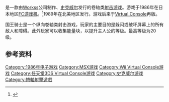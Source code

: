 {{refimprove|time=2015-08-30T17:07:05+00:00}}

{{NoteTA
| G1=Games
}}

{{vgname|国王骑士|ja=キングスナイト|en=King's Knight}}是一款由[[Workss|Workss]]公司制作、[[史克威尔|史克威尔]]发行的卷轴类[[射击游戏|射击游戏]]。游戏于1986年在日本地区[[FC游戏机|FC游戏机]]。<ref name="gamefaqs">{{cite web| url = http://www.gamefaqs.com/nes/587386-kings-knight/data| title = Release information| publisher = [[GameFAQs|GameFAQs]]| date = | accessdate = 2015-08-30| archive-date = 2015-09-24| archive-url = https://web.archive.org/web/20150924134025/http://www.gamefaqs.com/nes/587386-kings-knight/data| dead-url = no}}</ref>1989年在北美地区发行。游戏后来于[[Virtual_Console|Virtual Console]]再版。

国王骑士是一个纵向卷轴类射击游戏，玩家的主要目的是躲闪或破坏屏幕上的所有敌人和障碍。此外玩家可以收集能量块，以提升主人公的等级。最高等级为20级。

== 参考资料 ==
{{Reflist}}

{{DEFAULTSORT:King,s Knight}}
[[Category:1986年电子游戏|Category:1986年电子游戏]]
[[Category:MSX游戏|Category:MSX游戏]]
[[Category:Wii_Virtual_Console游戏|Category:Wii Virtual Console游戏]]
[[Category:任天堂3DS_Virtual_Console游戏|Category:任天堂3DS Virtual Console游戏]]
[[Category:史克威尔游戏|Category:史克威尔游戏]]
[[Category:捲軸射擊遊戲|Category:捲軸射擊遊戲]]

{{shooter-videogame-stub}}